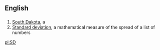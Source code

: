 ==English==

==={{Abbreviation}}===

#[[South Dakota]], a {{USstate}}
#[[Standard deviation]], a mathematical measure of the spread of a list of numbers
[[pl:SD]]